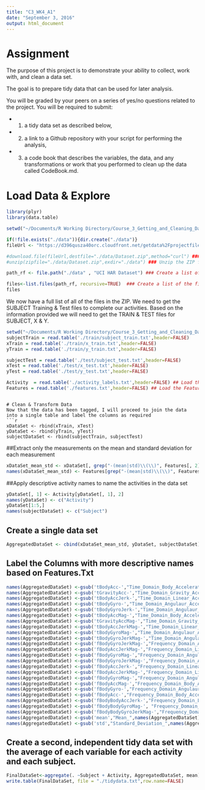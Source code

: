 ```yaml
---
title: "C3_WK4_A1"
date: "September 3, 2016"
output: html_document
---
```

# Assignment
The purpose of this project is to demonstrate your ability to collect, work with, and clean a data set. 

The goal is to prepare tidy data that can be used for later analysis. 

You will be graded by your peers on a series of yes/no questions related to the project. You will be required to submit: 

- 1) a tidy data set as described below, 
- 2) a link to a Github repository with your script for performing the analysis,
- 3) a code book that describes the variables, the data, and any transformations or work that you performed to clean up the data called CodeBook.md. 

# Load Data & Explore

```r
library(plyr)
library(data.table)

setwd("~/Documents/R Working Directory/Course_3_Getting_and_Cleaning_Data") ## Set the Working Directory

if(!file.exists("./data")){dir.create("./data")}
fileUrl <- "https://d396qusza40orc.cloudfront.net/getdata%2Fprojectfiles%2FUCI%20HAR%20Dataset.zip" ### Provide the URL of where to get the file from 

#download.file(fileUrl,destfile="./data/Dataset.zip",method="curl") ### Download the file and place it in a directory for analysis
#unzip(zipfile="./data/Dataset.zip",exdir="./data") ### Unzip the ZIP file with the built in module

path_rf <- file.path("./data" , "UCI HAR Dataset") ### Create a list of the directories within the folder

files<-list.files(path_rf, recursive=TRUE)  ### Create a list of the files within the directories within the folders
files

```

We now have a full list of all of the files in the ZIP.  We need to get the SUBJECT Training & Test files to complete our activities.  Based on the information provided we will need to get the TRAIN & TEST files for SUBJECT, X & Y.

```r
setwd("~/Documents/R Working Directory/Course_3_Getting_and_Cleaning_Data/data/UCI HAR Dataset")
subjectTrain = read.table('./train/subject_train.txt',header=FALSE)
xTrain = read.table('./train/x_train.txt',header=FALSE)
yTrain = read.table('./train/y_train.txt',header=FALSE)

subjectTest = read.table('./test/subject_test.txt',header=FALSE)
xTest = read.table('./test/x_test.txt',header=FALSE)
yTest = read.table('./test/y_test.txt',header=FALSE)

Activity  = read.table('./activity_labels.txt',header=FALSE) ## Load the Activity Labels
Features = read.table('./features.txt',header=FALSE) ## Load the Feature Description 
```

```

# Clean & Transform Data
Now that the data has been tagged, I will proceed to join the data into a single table and label the columns as required
```r

xDataSet <- rbind(xTrain, xTest)
yDataSet <- rbind(yTrain, yTest)
subjectDataSet <- rbind(subjectTrain, subjectTest)
```

##Extract only the measurements on the mean and standard deviation for each measurement
```r

xDataSet_mean_std <- xDataSet[, grep("-(mean|std)\\(\\)", Features[, 2])]
names(xDataSet_mean_std) <- Features[grep("-(mean|std)\\(\\)", Features[, 2]), 2] 
```

##Apply descriptive activity names to name the activities in the data set
```r
yDataSet[, 1] <- Activity[yDataSet[, 1], 2]
names(yDataSet) <- c("Activity")
yDataSet[1:5,]
names(subjectDataSet) <- c("Subject")
```
## Create a single data set
```r
AggregatedDataSet <- cbind(xDataSet_mean_std, yDataSet, subjectDataSet)
```

## Label the Columns with more descriptive names based on Features.Txt
```r
names(AggregatedDataSet) <-gsub('tBodyAcc-',"Time_Domain_Body_Acceleration_",names(AggregatedDataSet))
names(AggregatedDataSet) <-gsub('tGravityAcc-',"Time_Domain_Gravity_Acceleration_",names(AggregatedDataSet))
names(AggregatedDataSet) <-gsub('tBodyAccJerk-',"Time_Domain_Linear_Acceleration_",names(AggregatedDataSet))
names(AggregatedDataSet) <-gsub('tBodyGyro-',"Time_Domain_Angulaur_Acceleration_",names(AggregatedDataSet))
names(AggregatedDataSet) <-gsub('tBodyGyroJerk-',"Time_Domain_Angulaur_Acceleration_Velocity_",names(AggregatedDataSet))
names(AggregatedDataSet) <-gsub('tBodyAccMag-',"Time_Domain_Body_Acceleration_Magintude_",names(AggregatedDataSet))
names(AggregatedDataSet) <-gsub('tGravityAccMag-',"Time_Domain_Gravity_Acceleration_Magnitude_",names(AggregatedDataSet))
names(AggregatedDataSet) <-gsub('tBodyAccJerkMag-',"Time_Domain_Linear_Acceleration_Magnitude_",names(AggregatedDataSet))
names(AggregatedDataSet) <-gsub('tBodyGyroMag-',"Time_Domain_Angulaur_Acceleration_Magnitude_",names(AggregatedDataSet))
names(AggregatedDataSet) <-gsub('tBodyGyroJerkMag-',"Time_Domain_Angulaur_Acceleration_Velocity_Magnitude_",names(AggregatedDataSet))
names(AggregatedDataSet) <-gsub('fBodyGyroJerkMag-',"Frequency_Domain_Angulaur_Acceleration_Velocity_Magnitude_",names(AggregatedDataSet))
names(AggregatedDataSet) <-gsub('fBodyAccJerkMag-',"Frequency_Domain_Linear_Acceleration_Magnitude_",names(AggregatedDataSet))                             
names(AggregatedDataSet) <-gsub('fBodyGyroMag-',"Frequency_Domain_Angulaur_Acceleration_Magnitude_",names(AggregatedDataSet))                                       
names(AggregatedDataSet) <-gsub('fBodyGyroJerkMag-',"Frequency_Domain_Angulaur_Acceleration_Velocity_Magnitude_",names(AggregatedDataSet))    
names(AggregatedDataSet) <-gsub('fBodyAccJerk-',"Frequency_Domain_Linear_Acceleration_",names(AggregatedDataSet))
names(AggregatedDataSet) <-gsub('fBodyAccJerkMag-',"Frequency_Domain_Linear_Acceleration_",names(AggregatedDataSet))
names(AggregatedDataSet) <-gsub('fBodyGyroMag-',"Frequency_Domain_Angulaur_Acceleration_",names(AggregatedDataSet))
names(AggregatedDataSet) <-gsub('fBodyAccMag-',"Frequency_Domain_Body_Acceleration_Magintude_",names(AggregatedDataSet))
names(AggregatedDataSet) <-gsub('fBodyGyro-',"Frequency_Domain_Angulaur_Acceleration_",names(AggregatedDataSet))
names(AggregatedDataSet) <-gsub('fBodyAcc-',"Frequency_Domain_Body_Acceleration_",names(AggregatedDataSet))
names(AggregatedDataSet) <-gsub('fBodyBodyAccJerk-',"Frequency_Domain_Linear_Acceleration_",names(AggregatedDataSet))                            
names(AggregatedDataSet) <-gsub('fBodyBodyGyroMag-', "Frequency_Domain_Angulaur_Acceleration_Magnitude_",names(AggregatedDataSet))
names(AggregatedDataSet) <-gsub('fBodyBodyGyroJerkMag-',"Frequency_Domain_Angulaur_Acceleration_Velocity_Magnitude_",names(AggregatedDataSet))
names(AggregatedDataSet) <-gsub('mean',"Mean_",names(AggregatedDataSet))
names(AggregatedDataSet) <-gsub('std',"Standard_Deviation_",names(AggregatedDataSet))
```

## Create a second, independent tidy data set with the average of each variable for each activity and each subject.
```r
FinalDataSet<-aggregate(. ~Subject + Activity, AggregatedDataSet, mean)  ## Create a new data set that finds the average for each of the different Subjects and Activities
write.table(FinalDataSet, file = "./tidydata.txt",row.name=FALSE)
```
